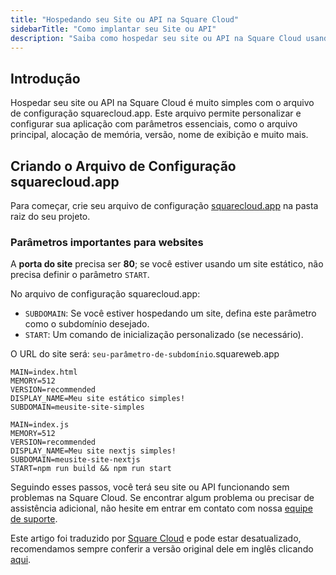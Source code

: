 ```yaml
---
title: "Hospedando seu Site ou API na Square Cloud"
sidebarTitle: "Como implantar seu Site ou API"
description: "Saiba como hospedar seu site ou API na Square Cloud usando o arquivo de configuração squarecloud.app."
---
```


## Introdução

Hospedar seu site ou API na Square Cloud é muito simples com o arquivo de configuração squarecloud.app. Este arquivo permite personalizar e configurar sua aplicação com parâmetros essenciais, como o arquivo principal, alocação de memória, versão, nome de exibição e muito mais.

## Criando o Arquivo de Configuração squarecloud.app
Para começar, crie seu arquivo de configuração [squarecloud.app](./como-criar-seu-arquivo-de-configuracao-squarecloud) na pasta raiz do seu projeto.

### Parâmetros importantes para websites
A **porta do site** precisa ser **80**; se você estiver usando um site estático, não precisa definir o parâmetro `START`.

No arquivo de configuração squarecloud.app:
- `SUBDOMAIN`: Se você estiver hospedando um site, defina este parâmetro como o subdomínio desejado.
- `START`: Um comando de inicialização personalizado (se necessário).

<Note>O URL do site será: `seu-parâmetro-de-subdomínio`.squareweb.app</Note>
```systemd Este exemplo hospeda um site sem comando de inicialização personalizado
MAIN=index.html
MEMORY=512
VERSION=recommended
DISPLAY_NAME=Meu site estático simples!
SUBDOMAIN=meusite-site-simples
```

```systemd Este exemplo usa todos os parâmetros e comandos de inicialização personalizados em um site
MAIN=index.js
MEMORY=512
VERSION=recommended
DISPLAY_NAME=Meu site nextjs simples!
SUBDOMAIN=meusite-site-nextjs
START=npm run build && npm run start
```

Seguindo esses passos, você terá seu site ou API funcionando sem problemas na Square Cloud. Se encontrar algum problema ou precisar de assistência adicional, não hesite em entrar em contato com nossa [equipe de suporte](../company/support).

Este artigo foi traduzido por [Square Cloud](https://squarecloud.app) e pode estar desatualizado, recomendamos sempre conferir a versão original dele em inglês clicando [aqui](/getting-started/config-file).